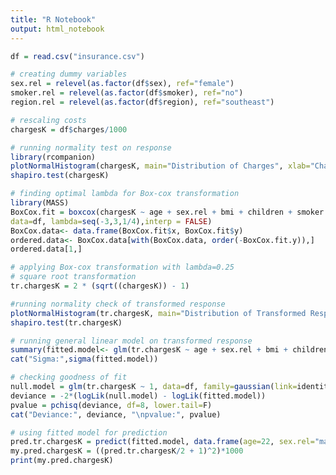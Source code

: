 ---
title: "R Notebook"
output: html_notebook
---

```{r}

df = read.csv("insurance.csv")

# creating dummy variables
sex.rel = relevel(as.factor(df$sex), ref="female")
smoker.rel = relevel(as.factor(df$smoker), ref="no")
region.rel = relevel(as.factor(df$region), ref="southeast")

# rescaling costs
chargesK = df$charges/1000

# running normality test on response
library(rcompanion)
plotNormalHistogram(chargesK, main="Distribution of Charges", xlab="ChargesK", ylab="Frequency")
shapiro.test(chargesK)

# finding optimal lambda for Box-cox transformation
library(MASS)
BoxCox.fit = boxcox(chargesK ~ age + sex.rel + bmi + children + smoker.rel + region.rel, 
data=df, lambda=seq(-3,3,1/4),interp = FALSE)
BoxCox.data<- data.frame(BoxCox.fit$x, BoxCox.fit$y)
ordered.data<- BoxCox.data[with(BoxCox.data, order(-BoxCox.fit.y)),]
ordered.data[1,]

# applying Box-cox transformation with lambda=0.25
# square root transformation
tr.chargesK = 2 * (sqrt((chargesK)) - 1)

#running normality check of transformed response
plotNormalHistogram(tr.chargesK, main="Distribution of Transformed Response", xlab="tr.chargesK", ylab="Frequency")
shapiro.test(tr.chargesK)

# running general linear model on transformed response
summary(fitted.model<- glm(tr.chargesK ~ age + sex.rel + bmi + children + smoker.rel + region.rel, data=df, family=gaussian(link=identity)))
cat("Sigma:",sigma(fitted.model))

# checking goodness of fit
null.model = glm(tr.chargesK ~ 1, data=df, family=gaussian(link=identity))
deviance = -2*(logLik(null.model) - logLik(fitted.model))
pvalue = pchisq(deviance, df=8, lower.tail=F)
cat("Deviance:", deviance, "\npvalue:", pvalue)
```

```{r}
# using fitted model for prediction
pred.tr.chargesK = predict(fitted.model, data.frame(age=22, sex.rel="male", bmi=23.3, children=0,smoker.rel="no", region.rel="southwest"))
my.pred.chargesK = ((pred.tr.chargesK/2 + 1)^2)*1000
print(my.pred.chargesK)
```
